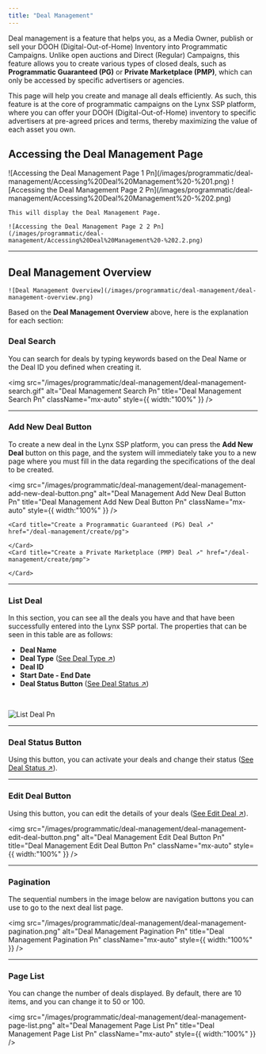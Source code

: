 ```yaml
---
title: "Deal Management"
---
```


Deal management is a feature that helps you, as a Media Owner, publish or sell your DOOH (Digital-Out-of-Home) Inventory into Programmatic Campaigns. Unlike open auctions and Direct (Regular) Campaigns, this feature allows you to create various types of closed deals, such as **Programmatic Guaranteed (PG)** or **Private Marketplace (PMP)**, which can only be accessed by specific advertisers or agencies.

This page will help you create and manage all deals efficiently. As such, this feature is at the core of programmatic campaigns on the Lynx SSP platform, where you can offer your DOOH (Digital-Out-of-Home) inventory to specific advertisers at pre-agreed prices and terms, thereby maximizing the value of each asset you own.

## Accessing the Deal Management Page

<Steps>
<Step title="Click the 'Programmatic' Menu">
    ![Accessing the Deal Management Page 1 Pn](/images/programmatic/deal-management/Accessing%20Deal%20Management%20-%201.png)
</Step>
  <Step title="Click the 'Deal Management' Menu">
    ![Accessing the Deal Management Page 2 Pn](/images/programmatic/deal-management/Accessing%20Deal%20Management%20-%202.png)

    This will display the Deal Management Page.

    ![Accessing the Deal Management Page 2 2 Pn](/images/programmatic/deal-management/Accessing%20Deal%20Management%20-%202.2.png)
  </Step>
</Steps>

---

## Deal Management Overview

    ![Deal Management Overview](/images/programmatic/deal-management/deal-management-overview.png)

Based on the **Deal Management Overview** above, here is the explanation for each section:

### Deal Search

You can search for deals by typing keywords based on the Deal Name or the Deal ID you defined when creating it.

<img
  src="/images/programmatic/deal-management/deal-management-search.gif"
  alt="Deal Management Search Pn"
  title="Deal Management Search Pn"
  className="mx-auto"
  style={{ width:"100%" }}
/>

--- 

### Add New Deal Button

To create a new deal in the Lynx SSP platform, you can press the **Add New Deal** button on this page, and the system will immediately take you to a new page where you must fill in the data regarding the specifications of the deal to be created.

<img
  src="/images/programmatic/deal-management/deal-management-add-new-deal-button.png"
  alt="Deal Management Add New Deal Button Pn"
  title="Deal Management Add New Deal Button Pn"
  className="mx-auto"
  style={{ width:"100%" }}
/>

    <Card title="Create a Programmatic Guaranteed (PG) Deal ↗" href="/deal-management/create/pg">
      
    </Card>
    <Card title="Create a Private Marketplace (PMP) Deal ↗" href="/deal-management/create/pmp">
      
    </Card>

--- 

### List Deal

In this section, you can see all the deals you have and that have been successfully entered into the Lynx SSP portal. The properties that can be seen in this table are as follows:

- **Deal Name**
- **Deal Type** ([See Deal Type ↗](./deal-type))
- **Deal ID**
- **Start Date - End Date**
- **Deal Status Button** ([See Deal Status ↗](./deal-status))

<p> ‎ ‎ </p>

![List Deal Pn](/images/programmatic/deal-management/deal-management-list.png)

---

### Deal Status Button

Using this button, you can activate your deals and change their status ([See Deal Status ↗](./deal-status)).

---

### Edit Deal Button

Using this button, you can edit the details of your deals ([See Edit Deal ↗](./edit)).

<img
  src="/images/programmatic/deal-management/deal-management-edit-deal-button.png"
  alt="Deal Management Edit Deal Button Pn"
  title="Deal Management Edit Deal Button Pn"
  className="mx-auto"
  style={{ width:"100%" }}
/>

---

### Pagination

The sequential numbers in the image below are navigation buttons you can use to go to the next deal list page.

<img
  src="/images/programmatic/deal-management/deal-management-pagination.png"
  alt="Deal Management Pagination Pn"
  title="Deal Management Pagination Pn"
  className="mx-auto"
  style={{ width:"100%" }}
/>

---

### Page List

You can change the number of deals displayed. By default, there are 10 items, and you can change it to 50 or 100.

<img
  src="/images/programmatic/deal-management/deal-management-page-list.png"
  alt="Deal Management Page List Pn"
  title="Deal Management Page List Pn"
  className="mx-auto"
  style={{ width:"100%" }}
/>
